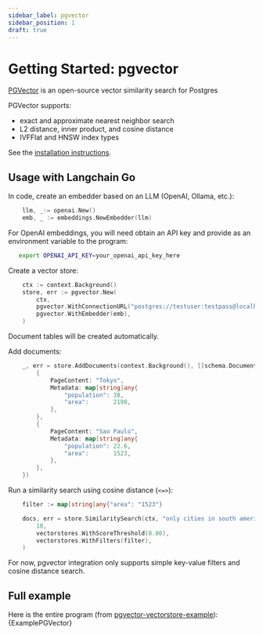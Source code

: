 ```yaml
---
sidebar_label: pgvector
sidebar_position: 1
draft: true
---
```



# Getting Started: pgvector

[PGVector](https://github.com/pgvector/pgvector) is an open-source vector similarity search for Postgres

PGVector supports:
* exact and approximate nearest neighbor search
* L2 distance, inner product, and cosine distance
* IVFFlat and HNSW index types

See the [installation instructions](https://github.com/pgvector/pgvector#installation-notes).

## Usage with Langchain Go

In code, create an embedder based on an LLM (OpenAI, Ollama, etc.):
```go
	llm, _:= openai.New()
	emb, _ := embeddings.NewEmbedder(llm)
```

For OpenAI embeddings, you will need obtain an API key and provide as an environment variable to the program:

```bash
   export OPENAI_API_KEY=your_openai_api_key_here
```

Create a vector store:
```go
	ctx := context.Background()
	store, err := pgvector.New(
		ctx,
		pgvector.WithConnectionURL("postgres://testuser:testpass@localhost:5432/testdb?sslmode=disable"),
		pgvector.WithEmbedder(emb),
	)
```

Document tables will be created automatically.

Add documents:
```go
	_, err = store.AddDocuments(context.Background(), []schema.Document{
		{
			PageContent: "Tokyo",
			Metadata: map[string]any{
				"population": 38,
				"area":       2190,
			},
		},
        {
            PageContent: "Sao Paulo",
			Metadata: map[string]any{
				"population": 22.6,
				"area":       1523,
			},
		},
    })
```

Run a similarity search using cosine distance (`<=>`):

```go
	filter := map[string]any{"area": "1523"}

	docs, err = store.SimilaritySearch(ctx, "only cities in south america",
		10,
		vectorstores.WithScoreThreshold(0.80),
		vectorstores.WithFilters(filter),
	)
```

For now, pgvector integration only supports simple key-value filters and cosine distance search.

## Full example

Here is the entire program (from [pgvector-vectorstore-example](https://github.com/yhuaminghui/langchaingo/blob/main/examples/pgvector-vectorstore-example/pgvector_vectorstore_example.go)):
<CodeBlock language="go">{ExamplePGVector}</CodeBlock>
